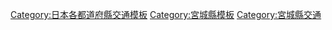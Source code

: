 {{日本行政區劃分類導航|交通模板}}
[[Category:日本各都道府縣交通模板|Category:日本各都道府縣交通模板]]
[[Category:宮城縣模板|Category:宮城縣模板]]
[[Category:宮城縣交通|Category:宮城縣交通]]